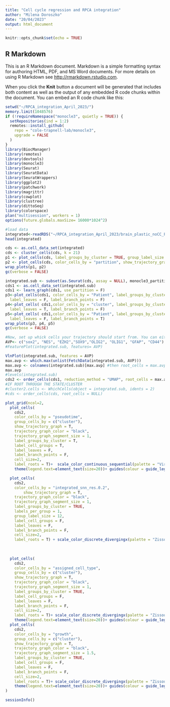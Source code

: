 ```yaml
---
title: "Cell cycle regression and RPCA integration"
author: "Milena Doroszko"
date: "20/04/2023"
output: html_document
---
```


```r
knitr::opts_chunk$set(echo = TRUE)
```

## R Markdown

This is an R Markdown document. Markdown is a simple formatting syntax for authoring HTML, PDF, and MS Word documents. For more details on using R Markdown see <http://rmarkdown.rstudio.com>.

When you click the **Knit** button a document will be generated that includes both content as well as the output of any embedded R code chunks within the document. You can embed an R code chunk like this:

```r
setwd("~/RPCA_integration_April_2023/")
memory.limit(1048576)
if (!requireNamespace("monocle3", quietly = TRUE)) {
  setRepositories(ind = 1:2)
  remotes::install_github(
    repo = "cole-trapnell-lab/monocle3",
    upgrade = FALSE
  )
}
library(BiocManager)
library(remotes)
library(devtools)
library(monocle3)
library(Seurat)
library(SeuratData)
library(SeuratWrappers)
library(ggplot2)
library(patchwork)
library(magrittr)
library(cowplot)
library(clustree)
library(dittoSeq)
library(colorspace)
plan("multisession", workers = 1)
options(future.globals.maxSize= 16000*1024^2)
```

```r
#load data
integrated<-readRDS("~/RPCA_integration_April_2023/brain_plastic_noCC_PRPCA3k_29042023_clustered_cell_typed.rds")
head(integrated)
```



```r
cds <- as.cell_data_set(integrated)
cds <- cluster_cells(cds, k = 21)
p1 <- plot_cells(cds, label_groups_by_cluster = TRUE, group_label_size = 8, show_trajectory_graph = F,)
p2 <- plot_cells(cds, color_cells_by = "partition", show_trajectory_graph = FALSE)
wrap_plots(p1, p2)
gc(verbose = FALSE)

integrated.sub <- subset(as.Seurat(cds, assay = NULL), monocle3_partitions == 1)
cds1 <- as.cell_data_set(integrated.sub)
cds1 <- learn_graph(cds1, use_partition = F)
p3<-plot_cells(cds1, color_cells_by = "Patient", label_groups_by_cluster = TRUE, group_label_size = 8, labels_per_group = 1, label_roots= T,
  label_leaves = F, label_branch_points = F)
p4<-plot_cells( cds1,color_cells_by = "cluster", label_groups_by_cluster = TRUE, group_label_size = 8,labels_per_group = 1, label_roots= F,
  label_leaves = T, label_branch_points = F)
p5<-plot_cells( cds1,color_cells_by = "Patient", label_groups_by_cluster = TRUE, group_label_size = 8,labels_per_group = 1, label_roots= F,
  label_leaves = F, label_branch_points = T)
wrap_plots(p3, p4, p5)
gc(verbose = FALSE)
```



```r
#Now, set up whick cells your trajectory should start from. You can either specify a gene or a group of cells, e.g. cluster 
AVP<- c("sox2", "NES", "EZH2","SOX9","OLIG2", "OLIG1", "GFAP", "CD44")
#FeaturePlot(integrated.sub, features= AVP)

VlnPlot(integrated.sub, features = AVP)
max.avp <- which.max(unlist(FetchData(integrated.sub, AVP)))
max.avp <- colnames(integrated.sub)[max.avp] #then root_cells = max.avp
max.avp
#levels(integrated.sub)
cds2 <- order_cells(cds1, reduction_method = "UMAP", root_cells = max.avp)
#IF ROOT THROUGH THE STATE/CLUSTER
#cluster2.cells <- WhichCells(object = integrated.sub, idents = 2)
#cds <- order_cells(cds, root_cells = NULL)
```


```r
plot_grid(ncol=2,
  plot_cells(
    cds2,
    color_cells_by = "pseudotime",
    group_cells_by = c("cluster"),
    show_trajectory_graph = T,
    trajectory_graph_color = "black",
    trajectory_graph_segment_size = 1,
    label_groups_by_cluster = T,
    label_cell_groups = T,
    label_leaves = F,
    label_branch_points = F,
    cell_size=2,
    label_roots = T)+  scale_color_continuous_sequential(palette = "Viridis", begin = 0.15, end = 0.9) +
    theme(legend.text=element_text(size=20))+ guides(colour = guide_legend(override.aes = list(size=10))), 

  plot_cells(
    cds2,
    color_cells_by = "integrated_snn_res.0.2",
        show_trajectory_graph = T,
    trajectory_graph_color = "black",
    trajectory_graph_segment_size = 1,
    label_groups_by_cluster = TRUE,
    labels_per_group = 1,
    group_label_size = 12,
    label_cell_groups = F,
    label_leaves = F,
    label_branch_points = F,
    cell_size=2,
    label_roots = T) + scale_color_discrete_divergingx(palette = "Zissou 1")+ theme(legend.text=element_text(size=20))+ guides(colour = guide_legend(override.aes = list(size=10))),
  
  
  
  plot_cells(
    cds2,
    color_cells_by = "assigned_cell_type",
    group_cells_by = c("cluster"),
    show_trajectory_graph = T,
    trajectory_graph_color = "black",
    trajectory_graph_segment_size = 1,
    label_groups_by_cluster = TRUE,
    label_cell_groups = F,
    label_leaves = F,
    label_branch_points = F,
    cell_size=2,
    label_roots = T)+ scale_color_discrete_divergingx(palette = "Zissou 1") +
    theme(legend.text=element_text(size=20))+ guides(colour = guide_legend(override.aes = list(size=10))),
  plot_cells(
    cds2,
    color_cells_by = "growth",
    group_cells_by = c("cluster"),
    show_trajectory_graph = T,
    trajectory_graph_color = "black",
    trajectory_graph_segment_size = 1.5,
    label_groups_by_cluster = TRUE,
    label_cell_groups = F,
    label_leaves = F,
    label_branch_points = F,
    cell_size=2,
    label_roots = T)+ scale_color_discrete_divergingx(palette = "Zissou 1") +
    theme(legend.text=element_text(size=20))+ guides(colour = guide_legend(override.aes = list(size=10)))
)
```

```r
sessionInfo()
```
